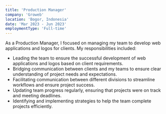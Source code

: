 ```yaml
---
title: 'Production Manager'
company: 'Groweb'
location: 'Bogor, Indonesia'
date: 'Mar 2023 - Jun 2023'
employmentType: 'Full-time'
---
```


As a Production Manager, I focused on managing my team to develop web applications and logos for clients. My responsibilities included:
- Leading the team to ensure the successful development of web applications and logos based on client requirements.
- Bridging communication between clients and my teams to ensure clear understanding of project needs and expectations.
- Facilitating communication between different divisions to streamline workflows and ensure project success.
- Updating team progress regularly, ensuring that projects were on track and meeting deadlines.
- Identifying and implementing strategies to help the team complete projects efficiently.